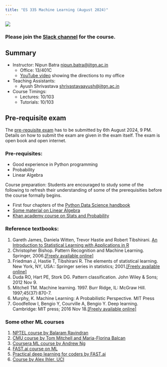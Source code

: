 ```yaml
---
title: "ES 335 Machine Learning (August 2024)"
---
```



![](images/logo.jpeg)

### Please join the [Slack channel](https://join.slack.com/t/es-335-fall-2024/shared_invite/zt-2mz08i9ur-uSgTNgmNsfmXnfjCTNPnew) for the course.

::: {.callout-tip}
## Summary

* Instructor: Nipun Batra <nipun.batra@iitgn.ac.in>
    * Office: 13/401C
    * [YouTube video](https://www.youtube.com/shorts/FmCbCkJQN1g) showing the directions to my office
* Teaching Assistants: 
    * Ayush Shrivastava <shrivastavaayush@iitgn.ac.in>
* Course Timings:
    * Lectures:  10/103
    * Tutorials:  10/103

:::



::: {.callout-tip}
## Pre-requisite exam

The [pre-requisite exam](exams/prereq.qmd) has to be submitted by 6th August 2024, 9 PM. Details on how to submit the exam are given in the exam itself. The exam is open book and open internet.
:::


### Pre-requisites:

*   Good experience in Python programming
*   Probability
*   Linear Algebra

Course preparation: Students are encouraged to study some of the following to refresh their understanding of some of the prerequisities before the course formally begins.  

*  First four chapters of the [Python Data Science handbook](https://jakevdp.github.io/PythonDataScienceHandbook/)
*   [Some material on Linear Algebra](https://machinelearningmastery.com/linear-algebra-machine-learning/)
*   [Khan academy course on Stats and Probability](https://www.khanacademy.org/math/statistics-probability)



### Reference textbooks:

1.  Gareth James, Daniela Witten, Trevor Hastie and Robert Tibshirani. [An Introduction to Statistical Learning with Applications in R](http://www-bcf.usc.edu/~gareth/ISL/)
2.  Christopher Bishop. Pattern Recognition and Machine Learning. Springer, 2006.[\[Freely available online\]](https://www.microsoft.com/en-us/research/uploads/prod/2006/01/Bishop-Pattern-Recognition-and-Machine-Learning-2006.pdf)
3.  Friedman J, Hastie T, Tibshirani R. The elements of statistical learning. New York, NY, USA:: Springer series in statistics; 2001.[\[Freely available online\]](https://web.stanford.edu/~hastie/Papers/ESLII.pdf)
4.  Duda RO, Hart PE, Stork DG. Pattern classification. John Wiley & Sons; 2012 Nov 9.
5.  Mitchell TM. Machine learning. 1997. Burr Ridge, IL: McGraw Hill. 1997;45(37):870-7.
6.  Murphy, K. Machine Learning: A Probabilistic Perspective. MIT Press
7.  Goodfellow I, Bengio Y, Courville A, Bengio Y. Deep learning. Cambridge: MIT press; 2016 Nov 18.[\[Freely available online\]](https://www.deeplearningbook.org/)



### Some other ML courses

1.  [NPTEL course by Balaram Ravindran](https://www.youtube.com/watch?v=r4sgKrRL2Ys&list=PL1xHD4vteKYVpaIiy295pg6_SY5qznc77)
2.  [CMU course by Tom Mitchell and Maria-Florina Balcan](http://www.cs.cmu.edu/~ninamf/courses/601sp15/lectures.shtml)
3.  [Coursera ML course by Andrew Ng](https://www.coursera.org/learn/machine-learning)
4.  [FAST.ai course on ML](https://course.fast.ai/ml)
5.  [Practical deep learning for coders by FAST.ai](https://course.fast.ai/index.html)
6.  [Course by Alex Ihler, UCI](http://sli.ics.uci.edu/Classes/2015W-273a)

